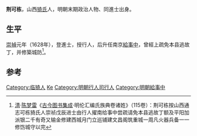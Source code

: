 '''荆可栋'''，山西[[猗氏|猗氏]]人，明朝末期政治人物、同進士出身。

== 生平 ==
[[崇禎|崇禎]]元年（1628年），登進士，授行人，后升任南京[[給事中|給事中]]，曾經上疏免本县逃故丁，并修築城防<ref>[[清|清]]·[[陈梦雷|陈梦雷]]《[[古今图书集成|古今图书集成]]·明伦汇编氏族典卷诸姓》（115卷）：荆可栋按山西通志可栋猗氏人崇祯戊辰进士由行人擢南给事中尝疏请免本县逃故丁额及平阳加派银二千有奇又输金修建西城月门立巡铺建文昌阁筑重城一周凡火器兵备一一修饬城守以完</ref>。

==参考==
{{reflist}}

{{崇禎元年戊辰科殿試金榜}}

{{Authority control}}

{{DEFAULTSORT:Jing荆}}
[[Category:临猗人|Category:临猗人]]
[[Category:荆姓|Ke]]
[[Category:明朝行人司行人|Category:明朝行人司行人]]
[[Category:明朝給事中|Category:明朝給事中]]


{{明朝人物小作品}}